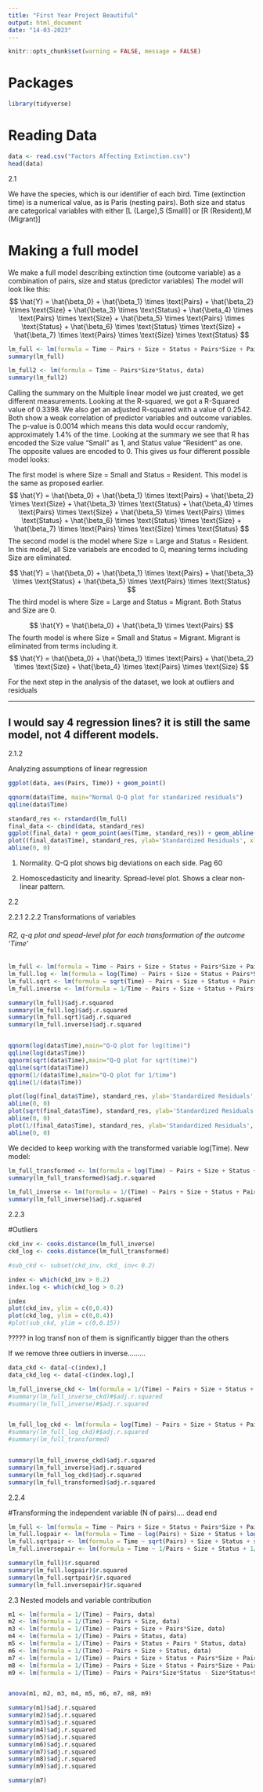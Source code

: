```yaml
---
title: "First Year Project Beautiful"
output: html_document
date: "14-03-2023"
---
```


```r
knitr::opts_chunk$set(warning = FALSE, message = FALSE) 
```

# Packages
```r
library(tidyverse)
```

# Reading Data

```r
data <- read.csv("Factors Affecting Extinction.csv")
head(data)
```
2.1

We have the species, which is our identifier of each bird. Time (extinction time) is a numerical value, as is Paris (nesting pairs). Both size and status are categorical variables with either [L (Large),S (Small)] or [R (Resident),M (Migrant)]

# Making a full model
We make a full model describing extinction time (outcome variable) as a combination of pairs, size and status (predictor variables)
The model will look like this:
$$
\hat{Y} = \hat{\beta_0} + \hat{\beta_1} \times \text{Pairs} + \hat{\beta_2}  \times \text{Size} + \hat{\beta_3} \times \text{Status} + \hat{\beta_4} \times \text{Pairs} \times \text{Size} + \hat{\beta_5} \times \text{Pairs} \times \text{Status} + \hat{\beta_6} \times \text{Status} \times \text{Size} + \hat{\beta_7} \times \text{Pairs} \times \text{Size} \times \text{Status}
$$

```r
lm_full <- lm(formula = Time ~ Pairs + Size + Status + Pairs*Size + Pairs * Status + Size*Status + Pairs*Size*Status, data)
summary(lm_full)

lm_full2 <- lm(formula = Time ~ Pairs*Size*Status, data)
summary(lm_full2)


```
Calling the summary on the Multiple linear model we just created, we get different measurements. 
Looking at the R-squared, we got a R-Squared value of 0.3398. We also get an adjusted R-squared with a value of 0.2542. 
Both show a weak correlation of predictor variables and outcome variables. 
The p-value is 0.0014 which means this data would occur randomly, approximately 1.4% of the time.
Looking at the summary we see that R has encoded the Size value "Small" as 1, and Status value "Resident" as one. The opposite values are encoded to 0. 
This gives us four different possible model looks:

The first model is where Size = Small and Status = Resident. This model is the same as proposed earlier.
$$
\hat{Y} = \hat{\beta_0} + 
\hat{\beta_1} \times \text{Pairs} + 
\hat{\beta_2} \times \text{Size} + 
\hat{\beta_3} \times \text{Status} + 
\hat{\beta_4} \times \text{Pairs} \times \text{Size} + 
\hat{\beta_5} \times \text{Pairs} \times \text{Status} + 
\hat{\beta_6} \times \text{Status} \times \text{Size} + 
\hat{\beta_7} \times \text{Pairs} \times \text{Size} \times \text{Status}
$$
The second model is the model where Size = Large and Status = Resident. In this model, all Size variabels are encoded to 0, meaning terms including Size are eliminated.

$$
\hat{Y} = \hat{\beta_0} + 
\hat{\beta_1} \times \text{Pairs} + 
\hat{\beta_3} \times \text{Status} + 
\hat{\beta_5} \times \text{Pairs} \times \text{Status}
$$
The third model is where Size = Large and Status = Migrant. Both Status and Size are 0. 

$$
\hat{Y} = \hat{\beta_0} + 
\hat{\beta_1} \times \text{Pairs}
$$
The fourth model is where Size = Small and Status = Migrant. Migrant is eliminated from terms including it. 
$$
\hat{Y} = \hat{\beta_0} + 
\hat{\beta_1} \times \text{Pairs} + 
\hat{\beta_2} \times \text{Size} + 
\hat{\beta_4} \times \text{Pairs} \times \text{Size}
$$

For the next step in the analysis of the dataset, we look at outliers and residuals



*************

## I would say 4 regression lines? it is still the same model, not 4 different models. 







2.1.2

Analyzing assumptions of linear regression


```r
ggplot(data, aes(Pairs, Time)) + geom_point()

qqnorm(data$Time, main="Normal Q-Q plot for standarized residuals")
qqline(data$Time)

standard_res <- rstandard(lm_full)
final_data <- cbind(data, standard_res)
ggplot(final_data) + geom_point(aes(Time, standard_res)) + geom_abline(slope = 0)
plot((final_data$Time), standard_res, ylab='Standardized Residuals', xlab='Predicted values', main="Spread-level plot of standardised residuals") 
abline(0, 0)


```


1) Normality. Q-Q plot shows big deviations on each side. Pag 60

2) Homoscedasticity and linearity. Spread-level plot.
    Shows a clear non-linear pattern.



2.2

2.2.1
2.2.2
Transformations of variables 

###### R2, q-q plot and spead-level plot for each transformation of the outcome 'Time'

```r
lm_full <- lm(formula = Time ~ Pairs + Size + Status + Pairs*Size + Pairs*Status + Size*Status + Pairs*Size*Status, data)
lm_full.log <- lm(formula = log(Time) ~ Pairs + Size + Status + Pairs*Size + Pairs * Status + Size*Status + Pairs*Size*Status, data)
lm_full.sqrt <- lm(formula = sqrt(Time) ~ Pairs + Size + Status + Pairs*Size + Pairs * Status + Size*Status + Pairs*Size*Status, data)
lm_full.inverse <- lm(formula = 1/Time ~ Pairs + Size + Status + Pairs*Size + Pairs * Status + Size*Status + Pairs*Size*Status, data)

summary(lm_full)$adj.r.squared
summary(lm_full.log)$adj.r.squared
summary(lm_full.sqrt)$adj.r.squared
summary(lm_full.inverse)$adj.r.squared


qqnorm(log(data$Time),main="Q-Q plot for log(time)")
qqline(log(data$Time))
qqnorm(sqrt(data$Time),main="Q-Q plot for sqrt(time)")
qqline(sqrt(data$Time))
qqnorm(1/(data$Time),main="Q-Q plot for 1/time")
qqline(1/(data$Time))

plot(log(final_data$Time), standard_res, ylab='Standardized Residuals', xlab='Predicted values', main="Log(t)") 
abline(0, 0)
plot(sqrt(final_data$Time), standard_res, ylab='Standardized Residuals', xlab='Predicted values', main = "sqrt(t)") 
abline(0, 0)
plot(1/(final_data$Time), standard_res, ylab='Standardized Residuals', xlab='Predicted values', main="1/time")
abline(0, 0)
```

We decided to keep working with the transformed variable log(Time). New model:

```r
lm_full_transformed <- lm(formula = log(Time) ~ Pairs + Size + Status + Pairs*Size + Pairs * Status + Size*Status + Pairs*Size*Status, data)
summary(lm_full_transformed)$adj.r.squared

lm_full_inverse <- lm(formula = 1/(Time) ~ Pairs + Size + Status + Pairs*Size + Pairs * Status + Size*Status + Pairs*Size*Status, data)
summary(lm_full_inverse)$adj.r.squared
```


2.2.3

#Outliers

```r
ckd_inv <- cooks.distance(lm_full_inverse)
ckd_log <- cooks.distance(lm_full_transformed)

#sub_ckd <- subset(ckd_inv, ckd_ inv< 0.2)

index <- which(ckd_inv > 0.2)
index.log <- which(ckd_log > 0.2)

index
plot(ckd_inv, ylim = c(0,0.4))
plot(ckd_log, ylim = c(0,0.4))
#plot(sub_ckd, ylim = c(0,0.15))
```

????? in log transf non of them is significantly bigger than the others 


If we remove three outliers in inverse.........

```r
data_ckd <- data[-c(index),]
data_ckd_log <- data[-c(index.log),]

lm_full_inverse_ckd <- lm(formula = 1/(Time) ~ Pairs + Size + Status + Pairs*Size + Pairs*Status + Size*Status + Pairs*Size*Status, data_ckd)
#summary(lm_full_inverse_ckd)#$adj.r.squared
#summary(lm_full_inverse)#$adj.r.squared


lm_full_log_ckd <- lm(formula = log(Time) ~ Pairs + Size + Status + Pairs*Size + Pairs*Status + Size*Status + Pairs*Size*Status, data_ckd_log)
#summary(lm_full_log_ckd)#$adj.r.squared
#summary(lm_full_transformed)


summary(lm_full_inverse_ckd)$adj.r.squared
summary(lm_full_inverse)$adj.r.squared
summary(lm_full_log_ckd)$adj.r.squared
summary(lm_full_transformed)$adj.r.squared


```


2.2.4

#Transforming the independent variable (N of pairs).... dead end 

```r
lm_full <- lm(formula = Time ~ Pairs + Size + Status + Pairs*Size + Pairs * Status + Size*Status + Pairs*Size*Status, data)
lm_full.logpair <- lm(formula = Time ~ log(Pairs) + Size + Status + log(Pairs)*Size + log(Pairs) * Status + Size*Status + log(Pairs)*Size*Status, data)
lm_full.sqrtpair <- lm(formula = Time ~ sqrt(Pairs) + Size + Status + sqrt(Pairs)*Size + sqrt(Pairs) * Status + Size*Status + sqrt(Pairs)*Size*Status, data)
lm_full.inversepair <- lm(formula = Time ~ 1/Pairs + Size + Status + 1/Pairs*Size + 1/Pairs * Status + Size*Status + 1/Pairs*Size*Status, data)

summary(lm_full)$r.squared
summary(lm_full.logpair)$r.squared
summary(lm_full.sqrtpair)$r.squared
summary(lm_full.inversepair)$r.squared

```


2.3
Nested models and variable contribution

```r

m1 <- lm(formula = 1/(Time) ~ Pairs, data)
m2 <- lm(formula = 1/(Time) ~ Pairs + Size, data)
m3 <- lm(formula = 1/(Time) ~ Pairs + Size + Pairs*Size, data)
m4 <- lm(formula = 1/(Time) ~ Pairs + Status, data)
m5 <- lm(formula = 1/(Time) ~ Pairs + Status + Pairs * Status, data)
m6 <- lm(formula = 1/(Time) ~ Pairs + Size + Status, data)
m7 <- lm(formula = 1/(Time) ~ Pairs + Size + Status + Pairs*Size + Pairs*Status, data)     
m8 <- lm(formula = 1/(Time) ~ Pairs + Size + Status + Pairs*Size + Pairs*Status + Pairs*Size*Status + Size*Status, data)
m9 <- lm(formula = 1/(Time) ~ Pairs + Pairs*Size*Status - Size*Status+Size + Status + Pairs*Size + Pairs*Status , data)


anova(m1, m2, m3, m4, m5, m6, m7, m8, m9)

summary(m1)$adj.r.squared
summary(m2)$adj.r.squared
summary(m3)$adj.r.squared
summary(m4)$adj.r.squared
summary(m5)$adj.r.squared
summary(m6)$adj.r.squared
summary(m7)$adj.r.squared
summary(m8)$adj.r.squared
summary(m9)$adj.r.squared

summary(m7)

```




